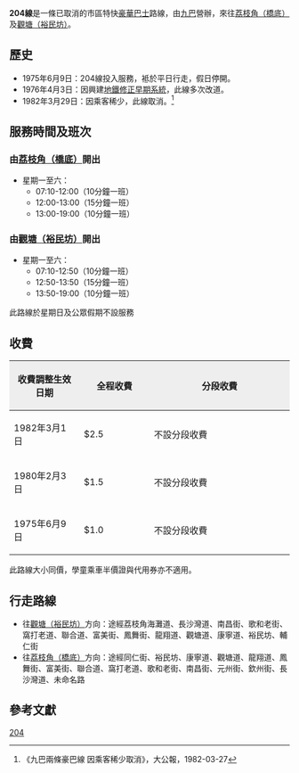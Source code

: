 '''204線'''是一條已取消的市區特快[[豪華巴士|豪華巴士]]路線，由[[九巴|九巴]]營辦，來往[[美孚公共運輸交匯處|荔枝角（橋底）]]及[[觀塘_(仁愛圍)_公共運輸交匯處|觀塘（裕民坊）]]。

==歷史==
* 1975年6月9日：204線投入服務，袛於平日行走，假日停開。
* 1976年4月3日：因興建[[地鐵|地鐵]][[修正早期系統|修正早期系統]]，此線多次改道。
* 1982年3月29日：因乘客稀少，此線取消。<ref>《九巴兩條豪巴線 因乘客稀少取消》，大公報，1982-03-27</ref>

==服務時間及班次==
{{Updated|197810}}
===由[[美孚公共運輸交匯處|荔枝角（橋底）]]開出===
* 星期一至六：
** 07:10-12:00（10分鐘一班）
** 12:00-13:00（15分鐘一班）
** 13:00-19:00（10分鐘一班）

===由[[觀塘_(仁愛圍)_公共運輸交匯處|觀塘（裕民坊）]]開出===
* 星期一至六：
** 07:10-12:50（10分鐘一班）
** 12:50-13:50（15分鐘一班）
** 13:50-19:00（10分鐘一班）

;此路線於星期日及公眾假期不設服務

==收費==
{|class="wikitable" style="width:100%; text-align:center"
|-
!style="background:#EEEEEE;" width="25%"|收費調整生效日期
!style="background:#EEEEEE;" width="25%"|全程收費
!style="background:#EEEEEE;" width="50%"|分段收費
|-
|1982年3月1日||$2.5||不設分段收費
|-
|1980年2月3日||$1.5||不設分段收費
|-
|1975年6月9日||$1.0||不設分段收費
|}

此路線大小同價，學童乘車半價證與代用券亦不適用。

==行走路線==
{{Updated|197810}}

{{Rt-data|13.5|45}}
* 往[[觀塘_(仁愛圍)_公共運輸交匯處|觀塘（裕民坊）]]方向：途經荔枝角海灘道、長沙灣道、南昌街、歌和老街、窩打老道、聯合道、富美街、鳳舞街、龍翔道、觀塘道、康寧道、裕民坊、輔仁街
* 往[[美孚公共運輸交匯處|荔枝角（橋底）]]方向：途經同仁街、裕民坊、康寧道、觀塘道、龍翔道、鳳舞街、富美街、聯合道、窩打老道、歌和老街、南昌街、元州街、欽州街、長沙灣道、未命名路

==參考文獻==
{{reflist}}

[[Category:已取消九龍巴士路線|204]]
